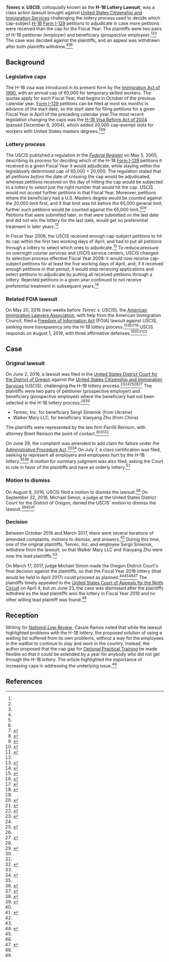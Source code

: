 '''''Tenrec v. USCIS''''', colloquially known as the '''H-1B Lottery Lawsuit''', was a class action lawsuit brought against [[United States Citizenship and Immigration Services]] challenging the lottery process used to decide which cap-subject [[H-1B visa|H-1B]] [[Form I-129]] petitions to adjudicate in case more petitions were received than the cap for the Fiscal Year. The plaintiffs were two pairs of H-1B petitioner (employer) and beneficiary (prospective employee).<ref name=cw-original-lawsuit/><ref name=nlr-original-lawsuit/><ref name=entrylaw-case-ends/> The case was decided against the plaintiffs, and an appeal was withdrawn after both plaintiffs withdrew.<ref name=nlr-lawsuit-decision/><ref name=cw-lawsuit-decision/><ref name=entrylaw-case-ends/>

== Background ==

{{further|H-1B visa#Evolution of the program}}

=== Legislative caps ===

The H-1B visa was introduced in its present form by the [[Immigration Act of 1990]], with an annual cap of 65,000 for temporary skilled workers. The quotas apply for each Fiscal Year, that begins in October of the previous calendar year. [[Form I-129]] petitions can be filed at most six months in advance of the start date, so the start date for filing petitions for a given Fiscal Year is April of the preceding calendar year.The most recent legislation changing the caps was the [[H-1B Visa Reform Act of 2004]] (passed December 6, 2004), which added 20,000 cap-exempt slots for workers with United States masters degrees.<ref name=caa05>{{cite web|url=http://www.gpo.gov/fdsys/pkg/PLAW-108publ447/html/PLAW-108publ447.htm|title = Consolidated Appropriations Act, 2005|publisher = [[United States Government Publishing Office]]|date = December 8, 2004|accessdate = March 29, 2015}}</ref><ref name=uslawnet>{{cite web|url=http://www.uslawnet.com/englishhome/news/messages/199.htm|title = H-1B Visa Reform Act of 2004 -- H.R.4818|last = Xie|first = Jeff|date = December 21, 2004|accessdate = March 29, 2015|publisher = uslawnet.com, Xie Law Offices, LLC}}</ref><ref name=uscis-press-release>{{cite web|url=http://www.uscis.gov/sites/default/files/files/pressrelease/H-1B_12_9_04.pdf|title = USCIS TO IMPLEMENT H-1B VISA REFORM ACT OF 2004|date = December 9, 2004|accessdate = March 29, 2015|publisher = [[United States Citizenship and Immigration Services]]}}</ref>

=== Lottery process ===

The USCIS published a regulation in the ''[[Federal Register]]'' on May 5, 2005, describing its process for deciding which of the H-1B [[Form I-129]] petitions it received in a given Fiscal Year it would adjudicate, while staying within the legislatively determined cap of 65,000 + 20,000. The regulation stated that all petitions ''before'' the date of crossing the cap would be adjudicated, whereas petitions received on the day of hitting the cap would be subjected to a lottery to select just the right number that would hit the cap. USCIS would not accept further petitions in that Fiscal Year. Moreover, petitions where the beneficiary had a U.S. Masters degree would be counted against the 20,000 limit first, and if that limit was hit before the 65,000 general limit, further such petitions would be counted against the 65,000 limit.<ref name=uscis-lottery-regulation>{{cite web|url = https://www.federalregister.gov/documents/2005/05/05/05-8992/allocation-of-additional-h-1b-visas-created-by-the-h-1b-visa-reform-act-of-2004|title = 70 FR 23775 - ALLOCATION OF ADDITIONAL H-1B VISAS CREATED BY THE H-1B VISA REFORM ACT OF 2004|date = May 5, 2005|accessdate = August 13, 2017|publisher = ''Federal Register''}}</ref><ref name=uscis-lottery-regulation-gpo>{{cite web|url = https://www.gpo.gov/fdsys/granule/FR-2005-05-05/05-8992/content-detail.html|title = 70 FR 23775 - ALLOCATION OF ADDITIONAL H-1B VISAS CREATED BY THE H-1B VISA REFORM ACT OF 2004|date = May 5, 2005|accessdate = August 13, 2017|publisher = U.S. Government Programming Office}}</ref> Petitions that were submitted later, or that were submitted on the last date and did not win the lottery for the last date, would get no preferential treatment in later years.<ref name=nlr-lawsuit-decision/>

In Fiscal Year 2008, the USCIS received enough cap-subject petitions to hit its cap within the first two working days of April, and had to put all petitions through a lottery to select which ones to adjudicate.<ref name=fy-08-h-1b-lottery>{{cite web|url = https://www.uscis.gov/sites/default/files/files/pressrelease/H1BFY08Cap040307.pdf|title = USCIS Reached FY 2008 H-1B Cap|date = April 3, 2007|accessdate = August 12, 2017|publisher = United States Citizenship and Immigration Services}}</ref> To reduce pressure on overnight courier services and USCIS service centers, USCIS changed its selection process effective Fiscal Year 2009: it would now receive cap-subject petitions for at least the five working days of April, and, if it received enough petitions in that period, it would stop receiving applications and select petitions to adjudicate by putting all received petitions through a lottery. Rejected petitions in a given year continued to not receive preferential treatment in subsequent years.<ref name=nlr-lawsuit-decision>{{cite web|url = https://www.natlawreview.com/article/controversial-h-1b-lottery-upheld|title = Controversial H-1B Lottery Upheld|last = Koski|first = Ceridwen|date = March 28, 2017|accessdate = August 13, 2017|publisher = ''The National Law Review''}}</ref>

=== Related FOIA lawsuit ===

On May 20, 2016 (two weeks before ''Tenrec v. USCIS''), the [[American Immigration Lawyers Association]], with help from the American Immigration Council, filed a [[Freedom of Information Act]] (FOIA) lawsuit against USCIS, seeking more transparency into the H-1B lottery process.<ref>{{cite web|url = http://www.computerworld.com/article/3074492/it-careers/lawsuit-seeks-the-secrets-behind-the-h-1b-lottery.html|title = Lawsuit seeks the secrets behind the H-1B lottery. USCIS is redacting details about the lottery|last = Thibodeau|first = Patrick|date = May 24, 2016|accessdate = August 15, 2017|publisher = Computerworld}}</ref><ref>{{cite web|url = https://www.law360.com/articles/799213/foia-suit-seeks-to-peek-into-black-box-of-h-1b-lottery|title = FOIA Suit Seeks To Peek Into 'Black Box' Of H-1B Lottery|last = Olivo|first = Natalie|date = May 23, 2016|accessdate = August 13, 2017|publisher = Law360}}</ref><ref name=aic-foia-lawsuit>{{cite web|url = https://www.americanimmigrationcouncil.org/litigation/foia-lawsuit-h-1b-lottery-policies-and-procedures|title = FOIA Lawsuit on H-1B Lottery Policies and Procedures. AILA v. USCIS, et al., No. 1:16-cv-00956 (D.D.C. filed May 20, 2016)|accessdate = August 13, 2017|publisher = American Immigration Council}}</ref><ref name=aila-foia-lawsuit>{{cite web|url = http://www.aila.org/advo-media/press-releases/2016/lawsuit-seeks-transparency-in-h-1b-lottery-process|title = Lawsuit Seeks Transparency in H-1B Lottery Process|date = May 23, 2016|accessdate = August 13, 2017|publisher = American Immigration Lawyers Association}}</ref> USCIS responds on August 1, 2016, with three affirmative defenses.<ref name=aic-foia-lawsuit/><ref>{{cite web|url = https://www.americanimmigrationcouncil.org/sites/default/files/litigation_documents/aila_vs_uscis_defendants_answer.pdf|title = Defendant's Answer to Plaintiff's Claim for Declaratory and Injunctive Relief|date = August 1, 2016|accessdate = August 13, 2017}}</ref><ref>{{cite web|url = http://immigrationimpact.com/2016/05/23/h1b-lawsuit/|title = Lawsuit Against DHS and USCIS Seeks Transparency in H-1B Lottery Process|last = Dellon|first = Leslie|date = May 23, 2016|accessdate = August 15, 2017|publisher = Immigration Impact}}</ref><ref name=nlr-original-lawsuit>{{cite web|url = https://www.natlawreview.com/article/lawsuits-question-procedure-and-substance-h-1b-lottery|title = Lawsuits Question Procedure and Substance of H-1B Lottery|last = Ramos|first = Cassie|date = August 22, 2016|accessdate = August 15, 2017|publisher = ''[[National Law Review]]''}}</ref>

== Case ==

=== Original lawsuit ===

On June 2, 2016, a lawsuit was filed in the [[United States District Court for the District of Oregon]] against the [[United States Citizenship and Immigration Services]] (USCIS), challenging the H-1B lottery process.<ref name=law360-case-filed>{{cite web|url = https://www.lexisnexis.com/legalnewsroom/immigration/b/newsheadlines/archive/2016/06/03/h-1b-lottery-lawsuit-filed-tenrec-v-uscis.aspx?Redirected=true|title = H-1B Lottery Lawsuit Filed - Tenrec v. USCIS|last = Kowalski|first = Daniel|date = June 3, 2016|accessdate = August 13, 2017|publisher = LexisNexis}}</ref><ref name=nlr-original-lawsuit/><ref name=cw-motion-denied>{{cite web|url = http://www.computerworld.com/article/3123769/it-careers/court-ruling-puts-future-of-h-1b-lottery-in-doubt.html|title = Court ruling puts future of H-1B lottery in doubt. Effort to end H-1B lottery wins key decision in a federal court on Thursday|date = September 23, 2016|accessdate = August 13, 2017|publisher = Computerworld|last = Thibodeau|first = Patrick}}</ref><ref name=nlr-lawsuit-decision/><ref name=original-lawsuit>{{cite web|url = https://static1.squarespace.com/static/52334c36e4b0dc010cb9d0e4/t/57509796c6fc086bf675f605/1464899479489/Complaint+Filed.pdf|title = Tenrec v. USCIS|date = June 2, 2016|accessdate = August 14, 2017}}</ref> The plaintiffs were two pairs of petitioner (prospective employer) and beneficiary (prospective employee) where the beneficiary had not been selected in the H-1B lottery process:<ref name=original-lawsuit/><ref name=cw-original-lawsuit>{{cite web|url = http://www.computerworld.com/article/3079228/it-careers/lawsuit-seeks-to-replace-h-1b-lottery-with-a-filing-date-based-system.html|title = Lawsuit seeks to replace H-1B lottery with a filing-date-based system. Current distribution system called unfair and illegal|last = Thibodeau|first = Patrick|date = June 6, 2016|accessdate = August 15, 2017|publisher = Computerworld}}</ref>

* Tenrec, Inc. for beneficiary Sergii Sinienok (from Ukraine)
* Walker Mary LLC, for beneficiary Xiaoyang Zhu (from China)

The plaintiffs were represented by the law firm Parrilli Renison, with attorney Brent Renison the point of contact.<ref name=law360-case-filed/><ref name=original-lawsuit/><ref name=entrylaw-case-ends>{{cite web|url = http://www.entrylaw.com/h1b-lottery-lawsuit/|title = H-1B Lottery Lawsuit|accessdate = August 13, 2017}}</ref>

On June 29, the complaint was amended to add claim for failure under the [[Administrative Procedure Act (United States)|Administrative Procedure Act]].<ref name=entrylaw-case-ends/><ref>{{cite web|url = https://static1.squarespace.com/static/52334c36e4b0dc010cb9d0e4/t/577c128e9f74567384feb4ff/1467749009165/FAC+Filed.pdf|title = First Amended Class Allegation Complaint|date = June 29, 2016|accessdate = August 15, 2017}}</ref> On July 7, a class certification was filed, seeking to represent all employers and employees hurt by the H-1B lottery.<ref name=entrylaw-case-ends/><ref>{{cite web|url = https://static1.squarespace.com/static/52334c36e4b0dc010cb9d0e4/t/57855c5729687ff48a7b0c98/1468357721142/10-main.pdf|title = Motion for Class Certification|date = July 7, 2016|accessdate = August 15, 2017}}</ref> A motion for summary judgment was also filed, asking the Court to rule in favor of the plaintiffs and have an orderly lottery.<ref>{{cite web|url = https://static1.squarespace.com/static/52334c36e4b0dc010cb9d0e4/t/57855c7729687ff48a7b0dca/1468357753005/11-main.pdf|title = Plaintiffs' Motion for Summary Judgment|date = July 7, 2016|accessdate = August 15, 2017}}</ref>

=== Motion to dismiss ===

On August 8, 2016, USCIS filed a motion to dismiss the lawsuit.<ref>{{Cite web|url = https://static1.squarespace.com/static/52334c36e4b0dc010cb9d0e4/t/57ab32a0d1758e9b66636aba/1470837408227/Govt+MTD.pdf|title = Defendant's Motion to Dismiss the complaint|date = August 8, 2016|accessdate = August 15, 2017}}</ref> On September 22, 2016, Michael Simon, a judge at the United States District Court for the District of Oregon, denied the USCIS' motion to dismiss the lawsuit.<ref>{{cite web|url = https://static1.squarespace.com/static/52334c36e4b0dc010cb9d0e4/t/57e498e4e58c624b613bc24b/1474599142683/Order+Denying+Motion+to+Dismiss.pdf|title = Opinion and Order|date = September 22, 2016|accessdate = August 15, 2017}}</ref><ref name=cw-motion-denied/><ref name=lexisnexis-motion-denied>{{cite web|url = https://www.lexisnexis.com/legalnewsroom/immigration/b/insidenews/archive/2016/09/24/judge-denies-govt-motion-to-dismiss-h-1b-lottery-lawsuit-tenrec-inc-v-uscis.aspx|title = Judge Denies Govt. Motion to Dismiss H-1B Lottery Lawsuit - Tenrec, Inc., v. USCIS|date = September 22, 2016|accessdate = August 15, 2017|publisher = LexisNexis}}</ref>

=== Decision ===

Between October 2016 and March 2017, there were several iterations of amended complaints, motions to dismiss, and answers.<ref name=entrylaw-case-ends/> During this time, one of the original plaintiffs, Tenrec, Inc. and employee Sergii Sinienok, withdrew from the lawsuit, so that Walker Mary LLC and Xiaoyang Zhu were now the lead plaintiffs.<ref name=entrylaw-case-ends/>

On March 17, 2017, judge Michael Simon made the Oregon District Court's final decision against the plaintiffs, so that the Fiscal Year 2018 lottery (that would be held in April 2017) could proceed as planned.<ref name=cw-lawsuit-decision>{{cite web|url = http://www.computerworld.com/article/3184469/it-outsourcing/h-1b-lotterys-game-of-chance-is-legal-judge-rules.html|title = H-1B lottery’s game of chance is legal, judge rules. The government will be able to distribute H-1B visas via lottery in April as usual|last = Thibodeau|first = Patrick|date = March 23, 2017|accessdate = April 15, 2017|publisher = Computerworld}}</ref><ref name=nlr-lawsuit-decision/><ref name=entrylaw-case-ends/><ref>{{cite web|url = https://static1.squarespace.com/static/52334c36e4b0dc010cb9d0e4/t/58cc75389f7456ef54a53352/1489794362549/Order+Denying+Motion+for+Summary+Judgment.pdf|title = Opinion and Order|date = March 17, 2017|accessdate = August 15, 2017}}</ref> The plaintiffs timely appealed to the [[United States Court of Appeals for the Ninth Circuit]] on April 4, but on June 23, the case was dismissed after the plaintiffs withdrew as the lead plaintiffs won the lottery in Fiscal Year 2018 and no other willing lead plaintiff was found.<ref name=entrylaw-case-ends/>

== Reception ==

Writing for ''[[National Law Review]]'', Cassie Ramos noted that while the lawsuit highlighted problems with the H-1B lottery, the proposed solution of using a waiting list suffered from its own problems, without a way for the employees in the waitlist to continue to stay and work in the country. Instead, the author proposed that the cap gap for [[Optional Practical Training]] be made flexible so that it could be extended by a year for anybody who did not get through the H-1B lottery. The article highlighted the importance of increasing caps in addressing the underlying issue.<ref name=nlr-original-lawsuit/>

== References ==

{{reflist|30em}}
